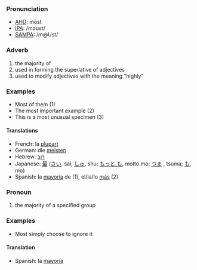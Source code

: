 ===Pronunciation===
*[[w:AHD|AHD]]: mōst
*[[w:IPA|IPA]]: /məʊst/
*[[w:SAMPA|SAMPA]]: /m@Ust/

===Adverb===
#the majority of
#used in forming the superlative of adjectives
#used to modify adjectives with the meaning "highly"
===Examples ===
* Most of them (1)
* The most important example (2)
* This is a most unusual specimen (3)
====Translations====
*French: la [[plupart]]
*German: die [[meisten]]
*Hebrew: [[רוב]]
*Japanese: [[最]] ([[さい]], sai; [[しゅ]], shu; [[もっと.も]], motto.mo; [[つま]] , tsuma; [[も]], mo)
*Spanish: la [[mayoría]] de (1), el/la/lo [[más]] (2)

===Pronoun===
#the majority of a specified group
===Examples===
* Most simply choose to ignore it
====Translation====
*Spanish: la [[mayoría]]